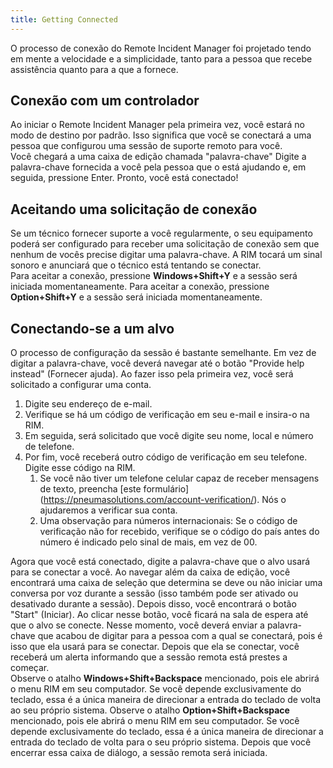 ```yaml
---
title: Getting Connected
---
```



O processo de conexão do Remote Incident Manager foi projetado tendo em mente a velocidade e a simplicidade, tanto para a pessoa que recebe assistência quanto para a que a fornece.
## Conexão com um controlador
Ao iniciar o Remote Incident Manager pela primeira vez, você estará no modo de destino por padrão. Isso significa que você se conectará a uma pessoa que configurou uma sessão de suporte remoto para você.  
Você chegará a uma caixa de edição chamada "palavra-chave" Digite a palavra-chave fornecida a você pela pessoa que o está ajudando e, em seguida, pressione Enter. Pronto, você está conectado!
## Aceitando uma solicitação de conexão
Se um técnico fornecer suporte a você regularmente, o seu equipamento poderá ser configurado para receber uma solicitação de conexão sem que nenhum de vocês precise digitar uma palavra-chave. A RIM tocará um sinal sonoro e anunciará que o técnico está tentando se conectar.  
<Windows>Para aceitar a conexão, pressione **Windows+Shift+Y** e a sessão será iniciada momentaneamente.</Windows>
<MacOS>Para aceitar a conexão, pressione **Option+Shift+Y** e a sessão será iniciada momentaneamente.</MacOS>
## Conectando-se a um alvo
O processo de configuração da sessão é bastante semelhante. Em vez de digitar a palavra-chave, você deverá navegar até o botão "Provide help instead" (Fornecer ajuda). Ao fazer isso pela primeira vez, você será solicitado a configurar uma conta.
1. Digite seu endereço de e-mail.
1. Verifique se há um código de verificação em seu e-mail e insira-o na RIM.
1. Em seguida, será solicitado que você digite seu nome, local e número de telefone.
1. Por fim, você receberá outro código de verificação em seu telefone. Digite esse código na RIM.
    1. Se você não tiver um telefone celular capaz de receber mensagens de texto, preencha [este formulário] (https://pneumasolutions.com/account-verification/). Nós o ajudaremos a verificar sua conta.
    1. Uma observação para números internacionais: Se o código de verificação não for recebido, verifique se o código do país antes do número é indicado pelo sinal de mais, em vez de 00.

Agora que você está conectado, digite a palavra-chave que o alvo usará para se conectar a você. Ao navegar além da caixa de edição, você encontrará uma caixa de seleção que determina se deve ou não iniciar uma conversa por voz durante a sessão (isso também pode ser ativado ou desativado durante a sessão). Depois disso, você encontrará o botão "Start" (Iniciar). Ao clicar nesse botão, você ficará na sala de espera até que o alvo se conecte. Nesse momento, você deverá enviar a palavra-chave que acabou de digitar para a pessoa com a qual se conectará, pois é isso que ela usará para se conectar. Depois que ela se conectar, você receberá um alerta informando que a sessão remota está prestes a começar.  
<Windows>Observe o atalho **Windows+Shift+Backspace** mencionado, pois ele abrirá o menu RIM em seu computador. Se você depende exclusivamente do teclado, essa é a única maneira de direcionar a entrada do teclado de volta ao seu próprio sistema.</Windows>
<MacOS>Observe o atalho **Option+Shift+Backspace** mencionado, pois ele abrirá o menu RIM em seu computador. Se você depende exclusivamente do teclado, essa é a única maneira de direcionar a entrada do teclado de volta para o seu próprio sistema.</MacOS>
Depois que você encerrar essa caixa de diálogo, a sessão remota será iniciada.
